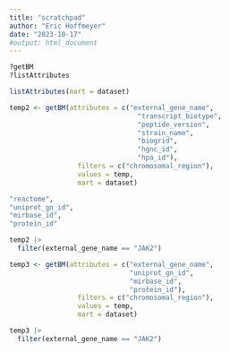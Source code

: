 ---
title: "scratchpad"
author: "Eric Hoffmeyer"
date: "2023-10-17"
#output: html_document
---


```{r}
?getBM
?listAttributes
```

```{r}
listAttributes(mart = dataset)
```

```{r}
temp2 <- getBM(attributes = c("external_gene_name", 
                                "transcript_biotype",
                                "peptide_version",
                                "strain_name",
                                "biogrid",
                                "hgnc_id",
                                "hpa_id"),
                 filters = c("chromosomal_region"),
                 values = temp, 
                 mart = dataset)
```
```{r}
"reactome",
"uniprot_gn_id",
"mirbase_id",
"protein_id"
```


```{r}
temp2 |> 
  filter(external_gene_name == "JAK2")
```


```{r}
temp3 <- getBM(attributes = c("external_gene_name", 
                              "uniprot_gn_id", 
                              "mirbase_id", 
                              "protein_id"),
                 filters = c("chromosomal_region"),
                 values = temp, 
                 mart = dataset)
```

```{r}
temp3 |> 
  filter(external_gene_name == "JAK2")
```




















